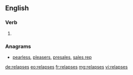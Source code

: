 ==English==

===Verb===
{{head|en}}

# {{en-third-person singular of|relapse}}

===Anagrams===
* [[pearless#English|pearless]], [[pleasers#English|pleasers]], [[presales#English|presales]], [[sales rep#English|sales rep]]

[[de:relapses]]
[[eo:relapses]]
[[fr:relapses]]
[[mg:relapses]]
[[vi:relapses]]